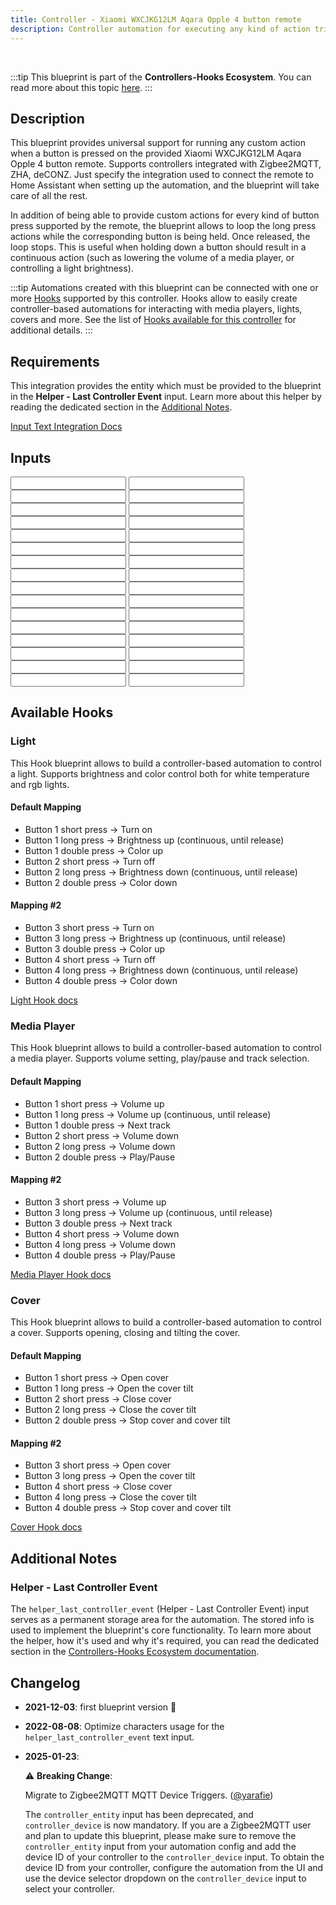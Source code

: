 ```yaml
---
title: Controller - Xiaomi WXCJKG12LM Aqara Opple 4 button remote
description: Controller automation for executing any kind of action triggered by the provided Xiaomi WXCJKG12LM Aqara Opple 4 button remote. Supports Zigbee2MQTT, ZHA, deCONZ.
---
```



<ImportCard id='xiaomi_wxcjkg12lm' category='controllers' />

<br />

:::tip
This blueprint is part of the **Controllers-Hooks Ecosystem**. You can read more about this topic [here](/docs/controllers-hooks-ecosystem).
:::

## Description

This blueprint provides universal support for running any custom action when a button is pressed on the provided Xiaomi WXCJKG12LM Aqara Opple 4 button remote. Supports controllers integrated with Zigbee2MQTT, ZHA, deCONZ. Just specify the integration used to connect the remote to Home Assistant when setting up the automation, and the blueprint will take care of all the rest.

In addition of being able to provide custom actions for every kind of button press supported by the remote, the blueprint allows to loop the long press actions while the corresponding button is being held. Once released, the loop stops. This is useful when holding down a button should result in a continuous action (such as lowering the volume of a media player, or controlling a light brightness).

:::tip
Automations created with this blueprint can be connected with one or more [Hooks](/docs/blueprints/hooks) supported by this controller.
Hooks allow to easily create controller-based automations for interacting with media players, lights, covers and more. See the list of [Hooks available for this controller](/docs/blueprints/controllers/xiaomi_wxcjkg12lm#available-hooks) for additional details.
:::

## Requirements

<Requirement id='zigbee2mqtt'/>
<Requirement id='zha'/>
<Requirement id='deconz'/>
<Requirement name='Input Text Integration' required>

This integration provides the entity which must be provided to the blueprint in the **Helper - Last Controller Event** input. Learn more about this helper by reading the dedicated section in the [Additional Notes](#helper---last-controller-event).

[Input Text Integration Docs](https://www.home-assistant.io/integrations/input_text/)

</Requirement>

## Inputs

<Input
  name='Integration'
  description='Integration used for connecting the remote with Home Assistant. Select one of the available values.'
  selector='select'
  required
/>
<Input
  name='Controller Device'
  description='The controller device to use for the automation. Choose a value only if the remote is integrated with Zigbee2MQTT, ZHA, deCONZ.'
  selector='device'
  required='Zigbee2MQTT, ZHA, deCONZ'
/>
<Input
  name='Helper - Last Controller Event'
  description='Input Text used to store the last event fired by the controller. You will need to manually create a text input entity for this, please read the blueprint Additional Notes for more info.'
  selector='entity'
  required
/>
<Input
  name='Button 1 short press'
  description='Action to run on short button 1 press.'
  selector='action'
/>
<Input
  name='Button 1 long press'
  description='Action to run on long button 1 press.'
  selector='action'
/>
<Input
  name='Button 1 release'
  description='Action to run on button 1 release after long press.'
  selector='action'
/>
<Input
  name='Button 1 double press'
  description='Action to run on double button 1 press.'
  selector='action'
/>
<Input
  name='Button 1 triple press'
  description='Action to run on triple button 1 press.'
  selector='action'
/>
<Input
  name='Button 2 short press'
  description='Action to run on short button 2 press.'
  selector='action'
/>
<Input
  name='Button 2 long press'
  description='Action to run on long button 2 press.'
  selector='action'
/>
<Input
  name='Button 2 release'
  description='Action to run on button 2 release after long press.'
  selector='action'
/>
<Input
  name='Button 2 double press'
  description='Action to run on double button 2 press.'
  selector='action'
/>
<Input
  name='Button 2 triple press'
  description='Action to run on triple button 2 press.'
  selector='action'
/>
<Input
  name='Button 3 short press'
  description='Action to run on short button 3 press.'
  selector='action'
/>
<Input
  name='Button 3 long press'
  description='Action to run on long button 3 press.'
  selector='action'
/>
<Input
  name='Button 3 release'
  description='Action to run on button 3 release after long press.'
  selector='action'
/>
<Input
  name='Button 3 double press'
  description='Action to run on double button 3 press.'
  selector='action'
/>
<Input
  name='Button 3 triple press'
  description='Action to run on triple button 3 press.'
  selector='action'
/>
<Input
  name='Button 4 short press'
  description='Action to run on short button 4 press.'
  selector='action'
/>
<Input
  name='Button 4 long press'
  description='Action to run on long button 4 press.'
  selector='action'
/>
<Input
  name='Button 4 release'
  description='Action to run on button 4 release after long press.'
  selector='action'
/>
<Input
  name='Button 4 double press'
  description='Action to run on double button 4 press.'
  selector='action'
/>
<Input
  name='Button 4 triple press'
  description='Action to run on triple button 4 press.'
  selector='action'
/>
<Input
  name='Button 1 long press - loop until release'
  description='Loop the button 1 action until the button is released.'
  selector='boolean'
/>
<Input
  name='Button 1 long press - Maximum loop repeats'
  description='Maximum number of repeats for the custom action, when looping is enabled. Use it as a safety limit to prevent an endless loop in case the corresponding stop event is not received.'
  selector='number'
/>
<Input
  name='Button 2 long press - loop until release'
  description='Loop the button 2 action until the button is released.'
  selector='boolean'
/>
<Input
  name='Button 2 long press - Maximum loop repeats'
  description='Maximum number of repeats for the custom action, when looping is enabled. Use it as a safety limit to prevent an endless loop in case the corresponding stop event is not received.'
  selector='number'
/>
<Input
  name='Button 3 long press - loop until release'
  description='Loop the button 3 action until the button is released.'
  selector='boolean'
/>
<Input
  name='Button 3 long press - Maximum loop repeats'
  description='Maximum number of repeats for the custom action, when looping is enabled. Use it as a safety limit to prevent an endless loop in case the corresponding stop event is not received.'
  selector='number'
/>
<Input
  name='Button 4 long press - loop until release'
  description='Loop the button 4 action until the button is released.'
  selector='boolean'
/>
<Input
  name='Button 4 long press - Maximum loop repeats'
  description='Maximum number of repeats for the custom action, when looping is enabled. Use it as a safety limit to prevent an endless loop in case the corresponding stop event is not received.'
  selector='number'
/>
<Input
  name='Helper - Debounce delay'
  description='Delay used for debouncing RAW controller events, by default set to 0. A value of 0 disables the debouncing feature. Increase this value if you notice custom actions or linked Hooks running multiple times when interacting with the device. When the controller needs to be debounced, usually a value of 100 is enough to remove all duplicate events.'
  selector='number'
/>

## Available Hooks

### Light

This Hook blueprint allows to build a controller-based automation to control a light. Supports brightness and color control both for white temperature and rgb lights.

#### Default Mapping

- Button 1 short press -> Turn on
- Button 1 long press -> Brightness up (continuous, until release)
- Button 1 double press -> Color up
- Button 2 short press -> Turn off
- Button 2 long press -> Brightness down (continuous, until release)
- Button 2 double press -> Color down

#### Mapping #2

- Button 3 short press -> Turn on
- Button 3 long press -> Brightness up (continuous, until release)
- Button 3 double press -> Color up
- Button 4 short press -> Turn off
- Button 4 long press -> Brightness down (continuous, until release)
- Button 4 double press -> Color down

[Light Hook docs](/docs/blueprints/hooks/light)

### Media Player

This Hook blueprint allows to build a controller-based automation to control a media player. Supports volume setting, play/pause and track selection.

#### Default Mapping

- Button 1 short press -> Volume up
- Button 1 long press -> Volume up (continuous, until release)
- Button 1 double press -> Next track
- Button 2 short press -> Volume down
- Button 2 long press -> Volume down
- Button 2 double press -> Play/Pause

#### Mapping #2

- Button 3 short press -> Volume up
- Button 3 long press -> Volume up (continuous, until release)
- Button 3 double press -> Next track
- Button 4 short press -> Volume down
- Button 4 long press -> Volume down
- Button 4 double press -> Play/Pause

[Media Player Hook docs](/docs/blueprints/hooks/media_player)

### Cover

This Hook blueprint allows to build a controller-based automation to control a cover. Supports opening, closing and tilting the cover.

#### Default Mapping

- Button 1 short press -> Open cover
- Button 1 long press -> Open the cover tilt
- Button 2 short press -> Close cover
- Button 2 long press -> Close the cover tilt
- Button 2 double press -> Stop cover and cover tilt

#### Mapping #2

- Button 3 short press -> Open cover
- Button 3 long press -> Open the cover tilt
- Button 4 short press -> Close cover
- Button 4 long press -> Close the cover tilt
- Button 4 double press -> Stop cover and cover tilt

[Cover Hook docs](/docs/blueprints/hooks/cover)

## Additional Notes

### Helper - Last Controller Event

The `helper_last_controller_event` (Helper - Last Controller Event) input serves as a permanent storage area for the automation. The stored info is used to implement the blueprint's core functionality. To learn more about the helper, how it's used and why it's required, you can read the dedicated section in the [Controllers-Hooks Ecosystem documentation](/docs/controllers-hooks-ecosystem#helper---last-controller-event-input).

## Changelog

- **2021-12-03**: first blueprint version :tada:
- **2022-08-08**: Optimize characters usage for the `helper_last_controller_event` text input.
- **2025-01-23**:

  :warning: **Breaking Change**:

  Migrate to Zigbee2MQTT MQTT Device Triggers. ([@yarafie](https://github.com/yarafie))

  The `controller_entity` input has been deprecated, and `controller_device` is now mandatory.
  If you are a Zigbee2MQTT user and plan to update this blueprint, please make sure to remove the `controller_entity` input from your automation config and add the device ID of your controller to the `controller_device` input.
  To obtain the device ID from your controller, configure the automation from the UI and use the device selector dropdown on the `controller_device` input to select your controller.
